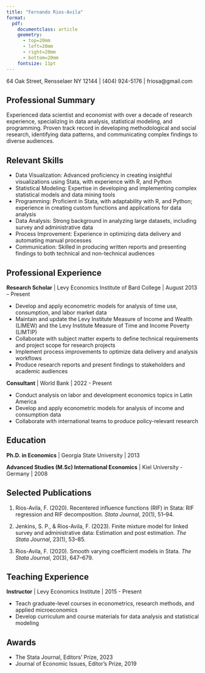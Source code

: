 ```yaml
---
title: "Fernando Rios-Avila"
format: 
  pdf:
    documentclass: article
    geometry:
      - top=20mm
      - left=20mm
      - right=20mm
      - bottom=20mm
    fontsize: 11pt
---
```


64 Oak Street, Rensselaer NY 12144 | (404) 924-5176 | friosa@gmail.com

## Professional Summary

Experienced data scientist and economist with over a decade of research experience, specializing in data analysis, statistical modeling, and programming. Proven track record in developing methodological and social research, identifying data patterns, and communicating complex findings to diverse audiences.

## Relevant Skills

- Data Visualization: Advanced proficiency in creating insightful visualizations using Stata, with experience with R, and Python
- Statistical Modeling: Expertise in developing and implementing complex statistical models and data mining tools
- Programming: Proficient in Stata, with adaptability with R, and Python; experience in creating custom functions and applications for data analysis
- Data Analysis: Strong background in analyzing large datasets, including survey and administrative data
- Process Improvement: Experience in optimizing data delivery and automating manual processes
- Communication: Skilled in producing written reports and presenting findings to both technical and non-technical audiences

## Professional Experience

**Research Scholar** | Levy Economics Institute of Bard College | August 2013 – Present

- Develop and apply econometric models for analysis of time use, consumption, and labor market data
- Maintain and update the Levy Institute Measure of Income and Wealth (LIMEW) and the Levy Institute Measure of Time and Income Poverty (LIMTIP)
- Collaborate with subject matter experts to define technical requirements and project scope for research projects
- Implement process improvements to optimize data delivery and analysis workflows
- Produce research reports and present findings to stakeholders and academic audiences

**Consultant** | World Bank | 2022 - Present

- Conduct analysis on labor and development economics topics in Latin America
- Develop and apply econometric models for analysis of income and consumption data
- Collaborate with international teams to produce policy-relevant research

## Education

**Ph.D. in Economics** | Georgia State University | 2013

**Advanced Studies (M.Sc) International Economics** | Kiel University - Germany | 2008

## Selected Publications

1. Rios-Avila, F. (2020). Recentered influence functions (RIF) in Stata: RIF regression and RIF decomposition. *Stata Journal*, 20(1), 51–94.

2. Jenkins, S. P., & Rios-Avila, F. (2023). Finite mixture model for linked survey and administrative data: Estimation and post estimation. *The Stata Journal*, 23(1), 53–85.

3. Rios-Avila, F. (2020). Smooth varying coefficient models in Stata. *The Stata Journal*, 20(3), 647–679.

## Teaching Experience

**Instructor** | Levy Economics Institute | 2015 - Present

- Teach graduate-level courses in econometrics, research methods, and applied microeconomics
- Develop curriculum and course materials for data analysis and statistical modeling

## Awards

- The Stata Journal, Editors' Prize, 2023
- Journal of Economic Issues, Editor's Prize, 2019